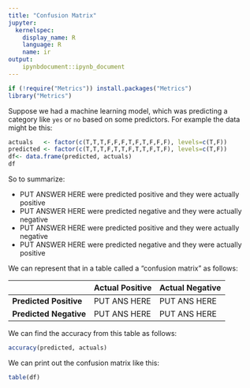 ```yaml
---
title: "Confusion Matrix"
jupyter:
  kernelspec:
    display_name: R
    language: R
    name: ir
output:
    ipynbdocument::ipynb_document
---
```


```r
if (!require("Metrics")) install.packages("Metrics")
library("Metrics")
```

Suppose we had a machine learning model, which was predicting a category like `yes` or `no` based on some predictors. For example the data might be this:     

```r
actuals   <- factor(c(T,T,T,F,F,F,T,F,T,F,F,F), levels=c(T,F))
predicted <- factor(c(T,T,T,F,T,T,F,T,T,F,T,F), levels=c(T,F))
df<- data.frame(predicted, actuals)
df
```

So to summarize:

-  PUT ANSWER HERE  were predicted positive and they were actually positive 
-  PUT ANSWER HERE  were predicted negative and they were actually negative 
-  PUT ANSWER HERE  were predicted positive and they were actually negative 
-  PUT ANSWER HERE  were predicted negative and they were actually positive 

We can represent that in a table called a "confusion matrix" as follows:   

| 		     | Actual Positive     | Actual Negative       |
|--------------------|----------------|----------------------------|
|  **Predicted Positive** |  PUT ANS HERE  | PUT ANS HERE          |
|  **Predicted Negative**  |  PUT ANS HERE  | PUT ANS HERE         |

We can find the accuracy from this table as follows:

```r
accuracy(predicted, actuals)
```

We can print out the confusion matrix like this:

```r
table(df)
```

